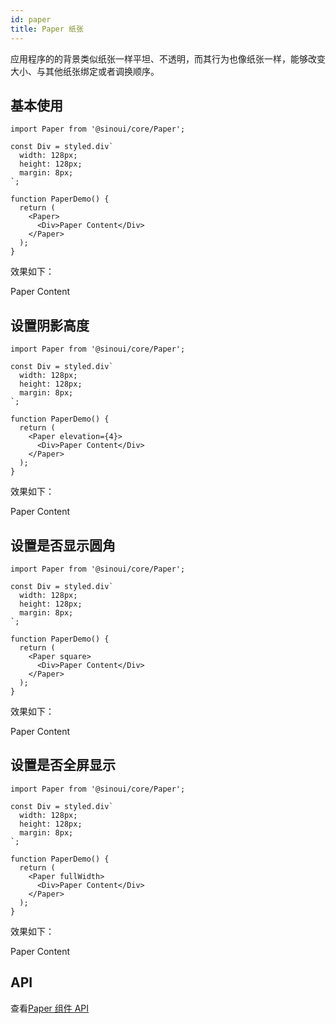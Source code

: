 ```yaml
---
id: paper
title: Paper 纸张
---
```


应用程序的的背景类似纸张一样平坦、不透明，而其行为也像纸张一样，能够改变大小、与其他纸张绑定或者调换顺序。


## 基本使用

```tsx
import Paper from '@sinoui/core/Paper';

const Div = styled.div`
  width: 128px;
  height: 128px;
  margin: 8px;
`;

function PaperDemo() {
  return (
    <Paper>
      <Div>Paper Content</Div>
    </Paper>
  );
}
```

效果如下：

<ThemeProvider theme={defaultTheme}>
  <Paper>
    <div style={{ width: '128px', height: '128px', margin: '8px' }}>
      Paper Content
    </div>
  </Paper>
</ThemeProvider>

## 设置阴影高度

```tsx
import Paper from '@sinoui/core/Paper';

const Div = styled.div`
  width: 128px;
  height: 128px;
  margin: 8px;
`;

function PaperDemo() {
  return (
    <Paper elevation={4}>
      <Div>Paper Content</Div>
    </Paper>
  );
}
```

效果如下：

<ThemeProvider theme={defaultTheme}>
  <Paper elevation={4}>
    <div style={{ width: '128px', height: '128px', margin: '8px' }}>
      Paper Content
    </div>
  </Paper>
</ThemeProvider>

## 设置是否显示圆角

```tsx
import Paper from '@sinoui/core/Paper';

const Div = styled.div`
  width: 128px;
  height: 128px;
  margin: 8px;
`;

function PaperDemo() {
  return (
    <Paper square>
      <Div>Paper Content</Div>
    </Paper>
  );
}
```

效果如下：

<ThemeProvider theme={defaultTheme}>
  <Paper square>
    <div style={{ width: '128px', height: '128px', margin: '8px' }}>
      Paper Content
    </div>
  </Paper>
</ThemeProvider>

## 设置是否全屏显示

```tsx
import Paper from '@sinoui/core/Paper';

const Div = styled.div`
  width: 128px;
  height: 128px;
  margin: 8px;
`;

function PaperDemo() {
  return (
    <Paper fullWidth>
      <Div>Paper Content</Div>
    </Paper>
  );
}
```

效果如下：

<ThemeProvider theme={defaultTheme}>
  <Paper fullWidth>
    <div style={{ width: '128px', height: '128px', margin: '8px' }}>
      Paper Content
    </div>
  </Paper>
</ThemeProvider>

## API

查看[Paper 组件 API](/docs/components-apis/paper)
